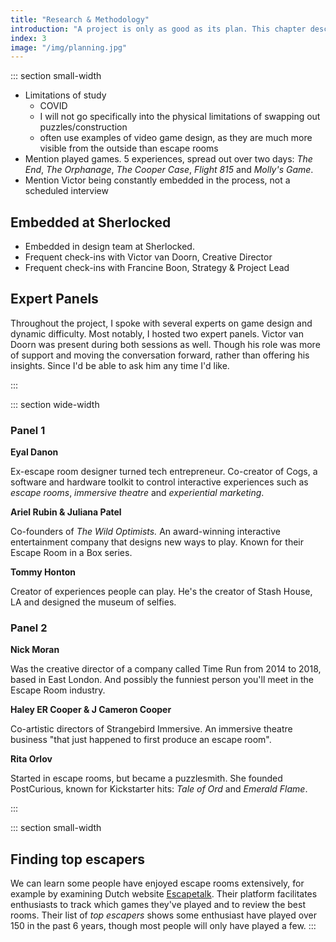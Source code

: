```yaml
---
title: "Research & Methodology"
introduction: "A project is only as good as its plan. This chapter describes the most important methods and tools used to conduct this research."
index: 3
image: "/img/planning.jpg"
---
```



::: section small-width

- Limitations of study
  - COVID
  - I will not go specifically into the physical limitations of swapping out puzzles/construction
  - often use examples of video game design, as they are much more visible from the outside than escape rooms
- Mention played games. 5 experiences, spread out over two days: _The End_, _The Orphanage_, _The Cooper Case_, _Flight 815_ and _Molly's Game_.
- Mention Victor being constantly embedded in the process, not a scheduled interview

## Embedded at Sherlocked

- Embedded in design team at Sherlocked.
- Frequent check-ins with Victor van Doorn, Creative Director
- Frequent check-ins with Francine Boon, Strategy & Project Lead

## Expert Panels

Throughout the project, I spoke with several experts on game design and dynamic difficulty. Most notably, I hosted two expert panels. Victor van Doorn was present during both sessions as well. Though his role was more of support and moving the conversation forward, rather than offering his insights. Since I'd be able to ask him any time I'd like.

:::

::: section wide-width

### Panel 1

<SideBySide>

<div>

**Eyal Danon**

Ex-escape room designer turned tech entrepreneur. Co-creator of Cogs, a software and hardware toolkit to control interactive experiences such as _escape rooms_, _immersive theatre_ and _experiential marketing_.

</div>

<div>

**Ariel Rubin & Juliana Patel**

Co-founders of _The Wild Optimists._ An award-winning interactive entertainment company that designs new ways to play. Known for their Escape Room in a Box series.

</div>

<div>

**Tommy Honton**

Creator of experiences people can play. He's the creator of Stash House, LA and designed the museum of selfies.

</div>

</SideBySide>

### Panel 2

<SideBySide>

<div>

**Nick Moran**

Was the creative director of a company called Time Run from 2014 to 2018, based in East London. And possibly the funniest person you'll meet in the Escape Room industry.

</div>

<div>

**Haley ER Cooper & J Cameron Cooper**

Co-artistic directors of Strangebird Immersive. An immersive theatre business "that just happened to first produce an escape room".

</div>

<div>

**Rita Orlov**

Started in escape rooms, but became a puzzlesmith. She founded PostCurious, known for Kickstarter hits: _Tale of Ord_ and _Emerald Flame_.

</div>

</SideBySide>

:::

::: section small-width

## Finding top escapers

We can learn some people have enjoyed escape rooms extensively, for example by examining Dutch website [Escapetalk](http://escapetalk.nl). Their platform facilitates enthusiasts to track which games they've played and to review the best rooms. Their list of _top escapers_ shows some enthusiast have played over 150 in the past 6 years, though most people will only have played a few.
:::
